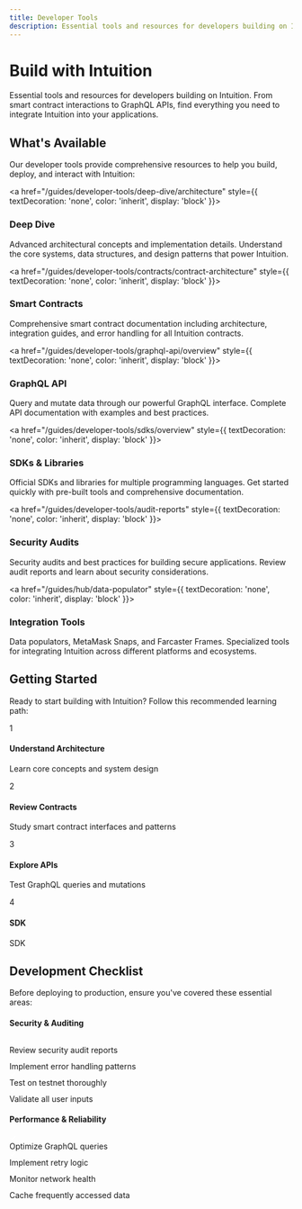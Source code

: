 ```yaml
---
title: Developer Tools
description: Essential tools and resources for developers building on Intuition
---
```


<div style={{
  backgroundColor: 'var(--ifm-color-emphasis-50)',
  border: '1px solid var(--ifm-color-emphasis-200)',
  borderRadius: '16px',
  padding: '2rem',
  marginBottom: '3rem',
  textAlign: 'center'
}}>
  <h1 style={{
    fontSize: '2.5rem',
    fontWeight: '700',
    marginBottom: '1rem',
    color: 'var(--ifm-color-emphasis-900)'
  }}>
    Build with Intuition
  </h1>
  <p style={{
    fontSize: '1.1rem',
    maxWidth: '600px',
    margin: '0 auto',
    lineHeight: '1.6',
    color: 'var(--ifm-color-emphasis-700)'
  }}>
    Essential tools and resources for developers building on Intuition. From smart contract interactions to GraphQL APIs, find everything you need to integrate Intuition into your applications.
  </p>
</div>

## What's Available

Our developer tools provide comprehensive resources to help you build, deploy, and interact with Intuition:

<div className="uniform-card-grid">

<a href="/guides/developer-tools/deep-dive/architecture" style={{ textDecoration: 'none', color: 'inherit', display: 'block' }}>
<div className="uniform-card clickable-card">
<h3 className="uniform-card-title">Deep Dive</h3>
<p className="uniform-card-content">
Advanced architectural concepts and implementation details. Understand the core systems, data structures, and design patterns that power Intuition.
</p>
</div>
</a>

<a href="/guides/developer-tools/contracts/contract-architecture" style={{ textDecoration: 'none', color: 'inherit', display: 'block' }}>
<div className="uniform-card clickable-card">
<h3 className="uniform-card-title">Smart Contracts</h3>
<p className="uniform-card-content">
Comprehensive smart contract documentation including architecture, integration guides, and error handling for all Intuition contracts.
</p>
</div>
</a>

<a href="/guides/developer-tools/graphql-api/overview" style={{ textDecoration: 'none', color: 'inherit', display: 'block' }}>
<div className="uniform-card clickable-card">
<h3 className="uniform-card-title">GraphQL API</h3>
<p className="uniform-card-content">
Query and mutate data through our powerful GraphQL interface. Complete API documentation with examples and best practices.
</p>
</div>
</a>

<a href="/guides/developer-tools/sdks/overview" style={{ textDecoration: 'none', color: 'inherit', display: 'block' }}>
<div className="uniform-card clickable-card">
<h3 className="uniform-card-title">SDKs & Libraries</h3>
<p className="uniform-card-content">
Official SDKs and libraries for multiple programming languages. Get started quickly with pre-built tools and comprehensive documentation.
</p>
</div>
</a>

<a href="/guides/developer-tools/audit-reports" style={{ textDecoration: 'none', color: 'inherit', display: 'block' }}>
<div className="uniform-card clickable-card">
<h3 className="uniform-card-title">Security Audits</h3>
<p className="uniform-card-content">
Security audits and best practices for building secure applications. Review audit reports and learn about security considerations.
</p>
</div>
</a>

<a href="/guides/hub/data-populator" style={{ textDecoration: 'none', color: 'inherit', display: 'block' }}>
<div className="uniform-card clickable-card">
<h3 className="uniform-card-title">Integration Tools</h3>
<p className="uniform-card-content">
Data populators, MetaMask Snaps, and Farcaster Frames. Specialized tools for integrating Intuition across different platforms and ecosystems.
</p>
</div>
</a>

</div>

## Getting Started

Ready to start building with Intuition? Follow this recommended learning path:

<div style={{
  display: 'grid',
  gridTemplateColumns: '1fr 1fr 1fr 1fr',
  gap: '1.5rem',
  marginBottom: '3rem',
  width: '100%'
}}>

<div style={{
  padding: '1.5rem',
  border: '1px solid var(--ifm-color-emphasis-200)',
  borderRadius: '12px',
  textAlign: 'center',
  backgroundColor: 'var(--ifm-background-color)',
  boxShadow: '0 2px 8px rgba(0, 0, 0, 0.04)',
  height: '100%'
}}>
<div style={{
  width: '40px',
  height: '40px',
  borderRadius: '50%',
  backgroundColor: 'var(--ifm-color-emphasis-200)',
  color: 'var(--ifm-background-color)',
  display: 'flex',
  alignItems: 'center',
  justifyContent: 'center',
  margin: '0 auto 1rem auto',
  fontSize: '1.2rem',
  fontWeight: 'bold',
  paddingTop: '2px'
}}>
1
</div>
<h4 style={{ fontSize: '1rem', fontWeight: '600', marginBottom: '0.75rem' }}>
Understand Architecture
</h4>
<p style={{ fontSize: '0.9rem', margin: 0, color: 'var(--ifm-color-emphasis-700)' }}>
Learn core concepts and system design
</p>
</div>

<div style={{
  padding: '1.5rem',
  border: '1px solid var(--ifm-color-emphasis-200)',
  borderRadius: '12px',
  textAlign: 'center',
  backgroundColor: 'var(--ifm-background-color)',
  boxShadow: '0 2px 8px rgba(0, 0, 0, 0.04)',
  height: '100%'
}}>
<div style={{
  width: '40px',
  height: '40px',
  borderRadius: '50%',
  backgroundColor: 'var(--ifm-color-emphasis-200)',
  color: 'var(--ifm-background-color)',
  display: 'flex',
  alignItems: 'center',
  justifyContent: 'center',
  margin: '0 auto 1rem auto',
  fontSize: '1.2rem',
  fontWeight: 'bold',
  paddingTop: '2px'
}}>
2
</div>
<h4 style={{ fontSize: '1rem', fontWeight: '600', marginBottom: '0.75rem' }}>
Review Contracts
</h4>
<p style={{ fontSize: '0.9rem', margin: 0, color: 'var(--ifm-color-emphasis-700)' }}>
Study smart contract interfaces and patterns
</p>
</div>

<div style={{
  padding: '1.5rem',
  border: '1px solid var(--ifm-color-emphasis-200)',
  borderRadius: '12px',
  textAlign: 'center',
  backgroundColor: 'var(--ifm-background-color)',
  boxShadow: '0 2px 8px rgba(0, 0, 0, 0.04)',
  height: '100%'
}}>
<div style={{
  width: '40px',
  height: '40px',
  borderRadius: '50%',
  backgroundColor: 'var(--ifm-color-emphasis-200)',
  color: 'var(--ifm-background-color)',
  display: 'flex',
  alignItems: 'center',
  justifyContent: 'center',
  margin: '0 auto 1rem auto',
  fontSize: '1.2rem',
  fontWeight: 'bold',
  paddingTop: '2px'
}}>
3
</div>
<h4 style={{ fontSize: '1rem', fontWeight: '600', marginBottom: '0.75rem' }}>
Explore APIs
</h4>
<p style={{ fontSize: '0.9rem', margin: 0, color: 'var(--ifm-color-emphasis-700)' }}>
Test GraphQL queries and mutations
</p>
</div>

<div style={{
  padding: '1.5rem',
  border: '1px solid var(--ifm-color-emphasis-200)',
  borderRadius: '12px',
  textAlign: 'center',
  backgroundColor: 'var(--ifm-background-color)',
  boxShadow: '0 2px 8px rgba(0, 0, 0, 0.04)',
  height: '100%'
}}>
<div style={{
  width: '40px',
  height: '40px',
  borderRadius: '50%',
  backgroundColor: 'var(--ifm-color-emphasis-200)',
  color: 'var(--ifm-background-color)',
  display: 'flex',
  alignItems: 'center',
  justifyContent: 'center',
  margin: '0 auto 1rem auto',
  fontSize: '1.2rem',
  fontWeight: 'bold',
  paddingTop: '2px'
}}>
4
</div>
<h4 style={{ fontSize: '1rem', fontWeight: '600', marginBottom: '0.75rem' }}>
SDK
</h4>
<p style={{ fontSize: '0.9rem', margin: 0, color: 'var(--ifm-color-emphasis-700)' }}>
SDK
</p>
</div>

</div>

## Development Checklist

Before deploying to production, ensure you've covered these essential areas:

<div style={{
  backgroundColor: 'var(--ifm-color-emphasis-50)',
  border: '1px solid var(--ifm-color-emphasis-200)',
  borderRadius: '16px',
  padding: '2rem',
  marginBottom: '3rem'
}}>

<div style={{
  display: 'grid',
  gridTemplateColumns: '1fr 1fr',
  gap: '2rem'
}}>

<div>
<h4 style={{ marginTop: 0, marginBottom: '1.5rem', color: 'var(--ifm-color-primary)', fontSize: '1.1rem' }}>Security & Auditing</h4>
<div style={{ display: 'flex', flexDirection: 'column', gap: '0.75rem' }}>
<div style={{ display: 'flex', alignItems: 'center', gap: '0.5rem' }}>
<div style={{ width: '20px', height: '20px', borderRadius: '50%', backgroundColor: 'var(--ifm-color-success)', display: 'flex', alignItems: 'center', justifyContent: 'center', flexShrink: 0 }}>
<svg width="12" height="12" viewBox="0 0 24 24" fill="white"><path d="M9,20.42L2.79,14.21L5.62,11.38L9,14.77L18.88,4.88L21.71,7.71L9,20.42Z"/></svg>
</div>
<span style={{ fontSize: '0.95rem' }}>Review security audit reports</span>
</div>
<div style={{ display: 'flex', alignItems: 'center', gap: '0.5rem' }}>
<div style={{ width: '20px', height: '20px', borderRadius: '50%', backgroundColor: 'var(--ifm-color-success)', display: 'flex', alignItems: 'center', justifyContent: 'center', flexShrink: 0 }}>
<svg width="12" height="12" viewBox="0 0 24 24" fill="white"><path d="M9,20.42L2.79,14.21L5.62,11.38L9,14.77L18.88,4.88L21.71,7.71L9,20.42Z"/></svg>
</div>
<span style={{ fontSize: '0.95rem' }}>Implement error handling patterns</span>
</div>
<div style={{ display: 'flex', alignItems: 'center', gap: '0.5rem' }}>
<div style={{ width: '20px', height: '20px', borderRadius: '50%', backgroundColor: 'var(--ifm-color-success)', display: 'flex', alignItems: 'center', justifyContent: 'center', flexShrink: 0 }}>
<svg width="12" height="12" viewBox="0 0 24 24" fill="white"><path d="M9,20.42L2.79,14.21L5.62,11.38L9,14.77L18.88,4.88L21.71,7.71L9,20.42Z"/></svg>
</div>
<span style={{ fontSize: '0.95rem' }}>Test on testnet thoroughly</span>
</div>
<div style={{ display: 'flex', alignItems: 'center', gap: '0.5rem' }}>
<div style={{ width: '20px', height: '20px', borderRadius: '50%', backgroundColor: 'var(--ifm-color-success)', display: 'flex', alignItems: 'center', justifyContent: 'center', flexShrink: 0 }}>
<svg width="12" height="12" viewBox="0 0 24 24" fill="white"><path d="M9,20.42L2.79,14.21L5.62,11.38L9,14.77L18.88,4.88L21.71,7.71L9,20.42Z"/></svg>
</div>
<span style={{ fontSize: '0.95rem' }}>Validate all user inputs</span>
</div>
</div>
</div>

<div>
<h4 style={{ marginTop: 0, marginBottom: '1.5rem', color: 'var(--ifm-color-primary)', fontSize: '1.1rem' }}>Performance & Reliability</h4>
<div style={{ display: 'flex', flexDirection: 'column', gap: '0.75rem' }}>
<div style={{ display: 'flex', alignItems: 'center', gap: '0.5rem' }}>
<div style={{ width: '20px', height: '20px', borderRadius: '50%', backgroundColor: 'var(--ifm-color-success)', display: 'flex', alignItems: 'center', justifyContent: 'center', flexShrink: 0 }}>
<svg width="12" height="12" viewBox="0 0 24 24" fill="white"><path d="M9,20.42L2.79,14.21L5.62,11.38L9,14.77L18.88,4.88L21.71,7.71L9,20.42Z"/></svg>
</div>
<span style={{ fontSize: '0.95rem' }}>Optimize GraphQL queries</span>
</div>
<div style={{ display: 'flex', alignItems: 'center', gap: '0.5rem' }}>
<div style={{ width: '20px', height: '20px', borderRadius: '50%', backgroundColor: 'var(--ifm-color-success)', display: 'flex', alignItems: 'center', justifyContent: 'center', flexShrink: 0 }}>
<svg width="12" height="12" viewBox="0 0 24 24" fill="white"><path d="M9,20.42L2.79,14.21L5.62,11.38L9,14.77L18.88,4.88L21.71,7.71L9,20.42Z"/></svg>
</div>
<span style={{ fontSize: '0.95rem' }}>Implement retry logic</span>
</div>
<div style={{ display: 'flex', alignItems: 'center', gap: '0.5rem' }}>
<div style={{ width: '20px', height: '20px', borderRadius: '50%', backgroundColor: 'var(--ifm-color-success)', display: 'flex', alignItems: 'center', justifyContent: 'center', flexShrink: 0 }}>
<svg width="12" height="12" viewBox="0 0 24 24" fill="white"><path d="M9,20.42L2.79,14.21L5.62,11.38L9,14.77L18.88,4.88L21.71,7.71L9,20.42Z"/></svg>
</div>
<span style={{ fontSize: '0.95rem' }}>Monitor network health</span>
</div>
<div style={{ display: 'flex', alignItems: 'center', gap: '0.5rem' }}>
<div style={{ width: '20px', height: '20px', borderRadius: '50%', backgroundColor: 'var(--ifm-color-success)', display: 'flex', alignItems: 'center', justifyContent: 'center', flexShrink: 0 }}>
<svg width="12" height="12" viewBox="0 0 24 24" fill="white"><path d="M9,20.42L2.79,14.21L5.62,11.38L9,14.77L18.88,4.88L21.71,7.71L9,20.42Z"/></svg>
</div>
<span style={{ fontSize: '0.95rem' }}>Cache frequently accessed data</span>
</div>
</div>
</div>

</div>

</div>
